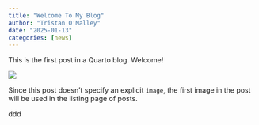 ```yaml
---
title: "Welcome To My Blog"
author: "Tristan O'Malley"
date: "2025-01-13"
categories: [news]
---
```


This is the first post in a Quarto blog. Welcome!

![](thumbnail.jpg)

Since this post doesn't specify an explicit `image`, the first image in the post will be used in the listing page of posts.

ddd
